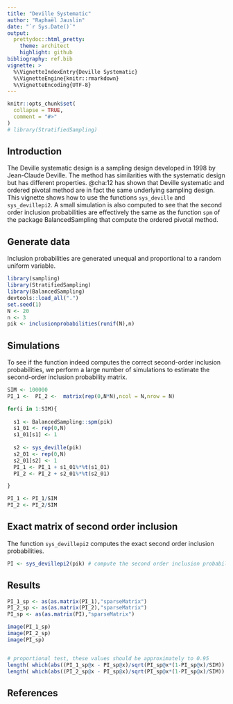 ```yaml
---
title: "Deville Systematic"
author: "Raphaël Jauslin"
date: "`r Sys.Date()`"
output: 
  prettydoc::html_pretty:
    theme: architect
    highlight: github
bibliography: ref.bib
vignette: > 
  %\VignetteIndexEntry{Deville Systematic}
  %\VignetteEngine{knitr::rmarkdown}
  %\VignetteEncoding{UTF-8}
---
```

  
```r
knitr::opts_chunk$set(
  collapse = TRUE,
  comment = "#>"
)
# library(StratifiedSampling)

```


## Introduction

The Deville systematic design is a sampling design developed in 1998 by Jean-Claude Deville. The method has similarities with the systematic design but has different properties. @cha:12 has shown that Deville systematic and ordered pivotal method are in fact the same underlying sampling design. This vignette shows how to use the functions `sys_deville` and `sys_devillepi2`. A small simulation is also computed to see that the second order inclusion probabilities are effectively the same as the function `spm` of the package BalancedSampling that compute the ordered pivotal method. 


## Generate data

Inclusion probabilities are generated unequal and proportional to a random uniform variable.
```r
library(sampling)
library(StratifiedSampling)
library(BalancedSampling)
devtools::load_all(".")
set.seed(1)
N <- 20
n <- 3
pik <- inclusionprobabilities(runif(N),n)

```


## Simulations

To see if the function indeed computes the correct second-order inclusion probabilities, we perform a large number of simulations to estimate the second-order inclusion probability matrix. 

```r

SIM <- 100000
PI_1 <-  PI_2 <-  matrix(rep(0,N*N),ncol = N,nrow = N)

for(i in 1:SIM){
  
  s1 <- BalancedSampling::spm(pik)
  s1_01 <- rep(0,N)
  s1_01[s1] <- 1
  
  s2 <- sys_deville(pik)
  s2_01 <- rep(0,N)
  s2_01[s2] <- 1
  PI_1 <- PI_1 + s1_01%*%t(s1_01)
  PI_2 <- PI_2 + s2_01%*%t(s2_01)

}

PI_1 <- PI_1/SIM
PI_2 <- PI_2/SIM

```


## Exact matrix of second order inclusion
The function `sys_devillepi2` computes the exact second order inclusion probabilities. 

```r
PI <- sys_devillepi2(pik) # compute the second order inclusion probabilities
```

## Results

```r

PI_1_sp <- as(as.matrix(PI_1),"sparseMatrix")
PI_2_sp <- as(as.matrix(PI_2),"sparseMatrix")
PI_sp <- as(as.matrix(PI),"sparseMatrix")

image(PI_1_sp)
image(PI_2_sp)
image(PI_sp)


# proportional test, these values should be approximately to 0.95
length( which(abs((PI_1_sp@x - PI_sp@x)/sqrt(PI_sp@x*(1-PI_sp@x)/SIM)) < 1.96))/length(PI_sp@x)
length( which(abs((PI_2_sp@x - PI_sp@x)/sqrt(PI_sp@x*(1-PI_sp@x)/SIM)) < 1.96))/length(PI_sp@x)

```

## References

